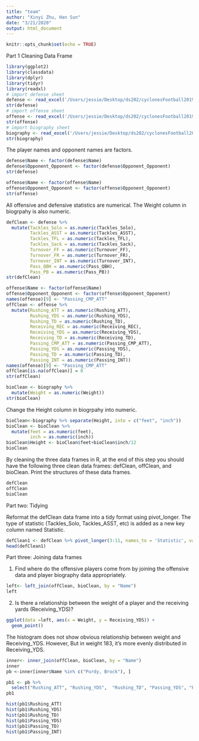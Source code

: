 ```yaml
---
title: "team"
author: "Xinyi Zhu, Han Sun"
date: "3/21/2020"
output: html_document
---
```


```r
knitr::opts_chunk$set(echo = TRUE)
```

Part 1 Cleaning Data Frame

```r
library(ggplot2)
library(classdata)
library(dplyr)
library(tidyr)
library(readxl)
# import defense sheet
defense <- read_excel('/Users/jessie/Desktop/ds202/cyclonesFootball2019.xlsx', sheet='Defensive')
str(defense)
# import offense sheet
offense <- read_excel('/Users/jessie/Desktop/ds202/cyclonesFootball2019.xlsx', sheet='Offensive')
str(offense)
# import biography sheet
biography <- read_excel('/Users/jessie/Desktop/ds202/cyclonesFootball2019.xlsx', sheet='Biography')
str(biography)
```

The player names and opponent names are factors.

```r
defense$Name <- factor(defense$Name)
defense$Opponent_Opponent <- factor(defense$Opponent_Opponent)
str(defense)

offense$Name <- factor(offense$Name)
offense$Opponent_Opponent <- factor(offense$Opponent_Opponent)
str(offense)
```

All offensive and defensive statistics are numerical. The Weight column in biogrpahy is also numeric.

```r

defClean <- defense %>%
  mutate(Tackles_Solo = as.numeric(Tackles_Solo),
         Tackles_ASST = as.numeric(Tackles_ASST),
         Tackles_TFL = as.numeric(Tackles_TFL),
         Tackles_Sack = as.numeric(Tackles_Sack),
         Turnover_FF = as.numeric(Turnover_FF),
         Turnover_FR = as.numeric(Turnover_FR),
         Turnover_INT = as.numeric(Turnover_INT),
         Pass_QBH = as.numeric(Pass_QBH),
         Pass_PB = as.numeric(Pass_PB))
str(defClean)

offense$Name <- factor(offense$Name)
offense$Opponent_Opponent <- factor(offense$Opponent_Opponent)
names(offense)[9] <- "Passing_CMP_ATT"
offClean <- offense %>%
  mutate(Rushing_ATT = as.numeric(Rushing_ATT),
         Rushing_YDS = as.numeric(Rushing_YDS),
         Rushing_TD = as.numeric(Rushing_TD),
         Receiving_REC = as.numeric(Receiving_REC),
         Receiving_YDS = as.numeric(Receiving_YDS),
         Receiving_TD = as.numeric(Receiving_TD),
         Passing_CMP_ATT = as.numeric(Passing_CMP_ATT),
         Passing_YDS = as.numeric(Passing_YDS),
         Passing_TD = as.numeric(Passing_TD),
         Passing_INT = as.numeric(Passing_INT))
names(offense)[9] <- "Passing_CMP_ATT"
offClean[is.na(offClean)] = 0
str(offClean)

bioClean <- biography %>%
  mutate(Weight = as.numeric(Weight))
str(bioClean)

```

Change the Height column in biogrpahy into numeric. 

```r
bioClean<-biography %>% separate(Height, into = c("feet", "inch"))
bioClean <- bioClean %>%
  mutate(feet = as.numeric(feet),
         inch = as.numeric(inch))
bioClean$Height <- bioClean$feet+bioClean$inch/12
bioClean
```

By cleaning the three data frames in R, at the end of this step you should have the following three clean data frames: defClean, offClean, and bioClean. Print the structures of these data frames.

```r
defClean
offClean
bioClean
```
 
Part two: Tidying 

Reformat the defClean data frame into a tidy format using pivot_longer. The type of statistic (Tackles_Solo, Tackles_ASST, etc) is added as a new key column named Statistic.

```r
defClean1 <- defClean %>% pivot_longer(3:11, names_to = 'Statistic', values_to = 'score')
head(defClean1)
```

Part three: Joining data frames

1. Find where do the offensive players come from by joining the offensive data and player biography data appropriately.

```r
left<- left_join(offClean, bioClean, by = "Name")
left
```


2. Is there a relationship between the weight of a player and the receiving yards (Receiving_YDS)?

```r
ggplot(data =left, aes(x = Weight, y = Receiving_YDS)) +
  geom_point()
```
 
The histogram does not show obvious relationship between weight and Receiving_YDS. However, But in weight 183, it's more evenly distributed in Receiving_YDS.

```r
inner<- inner_join(offClean, bioClean, by = "Name")
inner
pb <-inner[inner$Name %in% c("Purdy, Brock"), ]

pb1 <- pb %>%
  select("Rushing_ATT", "Rushing_YDS",  "Rushing_TD", "Passing_YDS", "Passing_TD", "Passing_INT")
pb1

hist(pb1$Rushing_ATT)
hist(pb1$Rushing_YDS)
hist(pb1$Rushing_TD)
hist(pb1$Passing_YDS)
hist(pb1$Passing_TD)
hist(pb1$Passing_INT)
```

